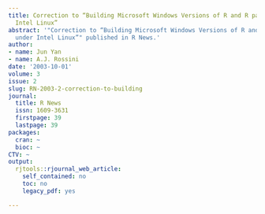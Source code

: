 ```yaml
---
title: Correction to “Building Microsoft Windows Versions of R and R packages under
  Intel Linux”
abstract: '"Correction to “Building Microsoft Windows Versions of R and R packages
  under Intel Linux”" published in R News.'
author:
- name: Jun Yan
- name: A.J. Rossini
date: '2003-10-01'
volume: 3
issue: 2
slug: RN-2003-2-correction-to-building
journal:
  title: R News
  issn: 1609-3631
  firstpage: 39
  lastpage: 39
packages:
  cran: ~
  bioc: ~
CTV: ~
output:
  rjtools::rjournal_web_article:
    self_contained: no
    toc: no
    legacy_pdf: yes

---
```

